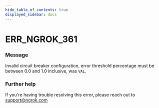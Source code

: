 ```yaml
---
hide_table_of_contents: true
displayed_sidebar: docs
---
```



# ERR_NGROK_361

### Message
Invalid circuit breaker configuration, error threshold percentage must be between 0.0 and 1.0 inclusive, was `VAL`.

<ErrorDetails error='err_ngrok_361' />


### Further help
If you're having trouble resolving this error, please reach out to [support@ngrok.com](mailto:support@ngrok.com?subject=Help%20with%20ERR_NGROK_361)

